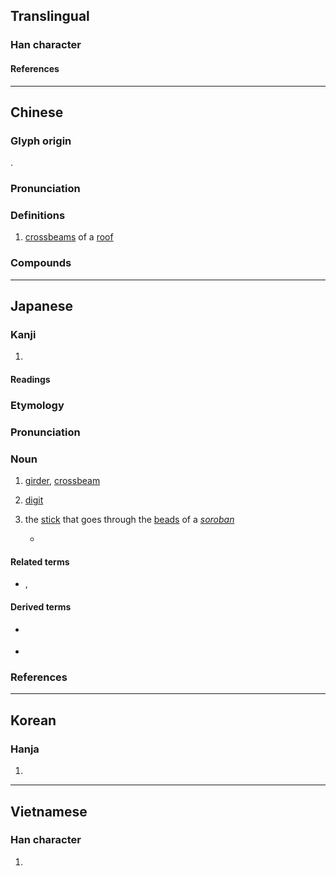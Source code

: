 {{also|航}}
{{character info/new}}
==Translingual==

===Han character===
{{Han char|rn=75|rad=木|as=06|sn=10|four=41921|canj=DHON|ids=⿰木行}}

====References====
{{Han ref|kx=0525.010|dkj=14754|dj=0913.060|hdz=21201.090|uh=6841}}

----

==Chinese==
{{zh-forms}}

===Glyph origin===
{{Han etym}}
{{Han compound|木|行|c1=s|c2=p|ls=psc}}.

===Pronunciation===
{{zh-pron
|m=héng,háng
|c=haang4,hang4,hong4,hong6
|mc=y
|oc=y
|ma=
|cat=n
}}

===Definitions===
{{zh-hanzi}}

# [[crossbeam]]s of a [[roof]]

===Compounds===
{{zh-der|帆桁|桁架|桁楊|桁端|長桁}}

----

==Japanese==

===Kanji===
{{ja-kanji|grade=|rs=木06}}

# {{rfdef|ja|sort=木06}}

====Readings====
{{ja-readings
|goon=ぎょう, ごう
|kanon=こう
|kun=けた-
}}

===Etymology===
{{wikipedia|lang=ja|桁 (建築)}}
{{ja-kanjitab|けた|yomi=k}}
{{rfe|ja}}

===Pronunciation===
{{ja-pron|けた|acc=0|acc_ref=DJR}}

===Noun===
{{ja-noun|けた}}

# {{lb|ja|construction|sort=けた}} [[girder]], [[crossbeam]] {{rfquote-sense|ja}}
# {{lb|ja|arithmetic|sort=けた}} [[digit]] {{rfclarify|ja}}
#: {{ja-usex|'''桁'''溢れ|'''けた'''あふれ|'''digit''' overflow}}
#: {{ja-usex|二%十%進法 で は 八%千 で 四 '''桁''' に 達する。|に%じっ%しんぽう で は はっ%せん で よん '''けた''' に たっする。|In the vigesimal scale, it reaches four '''digits''' at eight thousand.}}
# the [[stick]] that goes through the [[bead]]s of a ''[[soroban]]''
#* {{quote-book|ja|year=1916|author={{ja-r|linkto=w:ja:森鷗外|森鷗外|^もり ^おうがい}}|trans-author={{w|Mori Ogai}}|chapter=|title={{ja-r|linkto=w:ja:高瀬舟 (小説)|高瀬舟|^たかせ-ぶね}}|trans-title={{w|Takasebune|The Boat on the Takase River}}|edition=|publisher=|pageurl=|page=|url=https://www.aozora.gr.jp/cards/000129/files/45245_22007.html}}
#*: {{ja-usex|[[彼]]と[[我れ]]との[[相%違]]は、いわば[[桁違い|十露%盤の'''桁'''が違っている]]だけで、喜%助の[[ありがたがる]]二%百%[[文]]に[[相%当]]する[[貯%蓄]]だに、[[こっち]]はないのである。|^かれ と われ と の そう%い は、いわば そろ%ばん の '''けた''' が ちがっている だけ で、^き%すけ の ありがたがる に%ひゃく%-もん に そう%とう する ちょ%ちく だ に、こっち は ない の で ある。}}

====Related terms====
* {{sense|girder}} {{ja-r|梁|はり|gloss=[[beam]]}}, {{ja-r|棟|むね|gloss=[[ridge]]}}

====Derived terms====
* {{sense|girder}} {{ja-r|橋%桁|はし%げた|gloss=[[bridge girder]]}}
* {{sense|digit}} {{ja-r|桁%外れ|けた%はずれ|gloss=[[incalculable]]}}

===References===
<references />

----

==Korean==

===Hanja===
{{ko-hanja|hangeul=[[항]], [[형]]|eumhun=|rv=hang, hyeong|mr=hang, hyŏng|y=hang, hyeng}}

# {{rfdef|ko|sort=木06}}

----

==Vietnamese==

===Han character===
{{vi-readings|rs=木06|reading=hành}}

# {{rfdef|vi|sort=木06}}